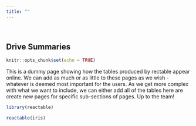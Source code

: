 ```yaml
---
title: ""
---
```

<br>  


## **Drive Summaries**  

```r
knitr::opts_chunk$set(echo = TRUE)
```

This is a dummy page showing how the tables produced by rectable appear online. We can add as much or as little to these pages as we wish - whatever is deemed most important for the users. As we get more complex with what we want to include, we can either add all of the tables here are create new pages for specific sub-sections of pages. Up to the team!

```r
library(reactable)
```


```r
reactable(iris)
```